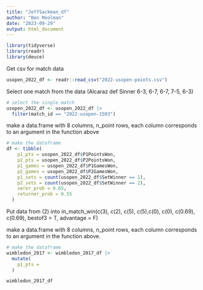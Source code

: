 ```yaml
---
title: "JeffSackman_df"
author: "Ben Moolman"
date: "2023-09-29"
output: html_document
---
```


```r
library(tidyverse)
library(readr)
library(deuce)
```

Get csv for match data
```r
usopen_2022_df <- readr::read_csv("2022-usopen-points.csv")
```

Select one match from the data (Alcaraz def Sinner 6-3, 6-7, 6-7, 7-5, 6-3)
```r
# select the single match
usopen_2022_df <- usopen_2022_df |>
  filter(match_id == "2022-usopen-1503")

```

make a data.frame with 8 columns, n_point rows, each column corresponds to an argument in the function above
```r
# make the dataframe
df <- tibble(
    p1_pts = usopen_2022_df$P1PointsWon,
    p2_pts = usopen_2022_df$P2PointsWon,
    p1_games = usopen_2022_df$P1GamesWon,
    p2_games = usopen_2022_df$P2GamesWon,
    p1_sets = count(usopen_2022_df$SetWinner == 1),
    p2_sets = count(usopen_2022_df$SetWinner == 2),
    serer_prob = 0.65,
    returner_prob = 0.55
  )
```


Put data from (2) into in_match_win(c(3), c(2), c(5), c(5),c(0), c(0), c(0.69), c(0.69), bestof3 = T, advantage = F)

make a data.frame with 8 columns, n_point rows, each column corresponds to an argument in the function above.
```r
# make the dataframe
wimbledon_2017 <- wimbledon_2017_df |>
  mutate(
    p1_pts = 
  )
```

```r
wimbledon_2017_df
```


